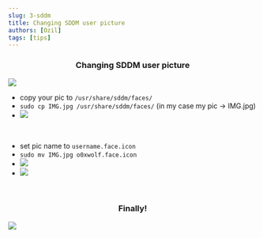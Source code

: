 ```yaml
---
slug: 3-sddm
title: Changing SDDM user picture
authors: [Ozil]
tags: [tips]
---
```


<h3 align="center"> Changing SDDM user picture </h3>

![](/img/tips/sddm/0.png)

- copy your pic to `/usr/share/sddm/faces/`
- `sudo cp IMG.jpg /usr/share/sddm/faces/` (in my case my pic -> IMG.jpg)
- ![](/img/tips/sddm/1.png)

<br/>

- set pic name to `username.face.icon`
- `sudo mv IMG.jpg o0xwolf.face.icon`
- ![](/img/tips/sddm/2.png)
- ![](/img/tips/sddm/3.png)

<br/>

<h3 align="center"> Finally! </h3>

![](/img/tips/sddm/4.png)
